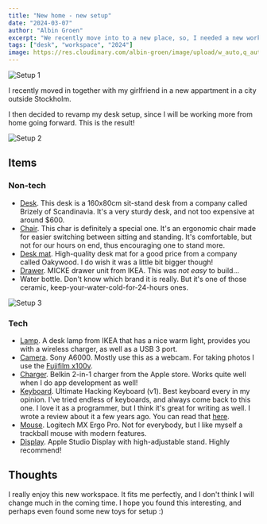 ```yaml
---
title: "New home - new setup"
date: "2024-03-07"
author: "Albin Groen"
excerpt: "We recently move into to a new place, so, I needed a new workspace."
tags: ["desk", "workspace", "2024"]
image: https://res.cloudinary.com/albin-groen/image/upload/w_auto,q_auto/v1709805704/DSCF0874-min_werfyw.jpg
---
```


![Setup 1](https://res.cloudinary.com/albin-groen/image/upload/w_auto,q_auto/v1709805704/DSCF0874-min_werfyw.jpg)

I recently moved in together with my girlfriend in a new appartment in a city outside Stockholm.

I then decided to revamp my desk setup, since I will be working more from home going forward. This is the result!

![Setup 2](https://res.cloudinary.com/albin-groen/image/upload/w_auto,q_auto/v1709805701/DSCF0873-min_z3awj6.jpg)

## Items

### Non-tech

- [Desk](https://www.dpj.se/hoj-och-sankbart-skrivbord/14710-185726-di-650-skrivbord-hoej-och-saenkbart.html#/81-stativ-vit/166-storlek-160x80_cm/663-bordsskiva-ek). This desk is a 160x80cm sit-stand desk from a company called Brizely of Scandinavia. It's a very sturdy desk, and not too expensive at around $600.
- [Chair](https://www.ergocare.se/stolar/frapettsolo3660.html?). This char is definitely a special one. It's an ergonomic chair made for easier switching between sitting and standing. It's comfortable, but not for our hours on end, thus encouraging one to stand more.
- [Desk mat](https://oakywood.shop/products/felt-cork-desk-mat?variant=40323708420157). High-quality desk mat for a good price from a company called Oakywood. I do wish it was a little bit bigger though!
- [Drawer](https://www.ikea.com/p/micke-ladhurts-pa-hjul-vit-90213078/). MICKE drawer unit from IKEA. This was _not easy_ to build...
- <span className="font-medium">Water bottle</span>. Don't know which brand it
  is really. But it's one of those ceramic, keep-your-water-cold-for-24-hours
  ones.

![Setup 3](https://res.cloudinary.com/albin-groen/image/upload/w_auto,q_auto/v1709805701/DSCF0876-min_ktnrv7.jpg)

### Tech

- [Lamp](https://www.ikea.com/us/en/p/nymane-work-lamp-with-wireless-charging-white-40448611/). A desk lamp from IKEA that has a nice warm light, provides you with a wireless charger, as well as a USB 3 port.
- [Camera](https://www.sony.com/electronics/kameror-med-utbytbart-objektiv/ilce-6000-body-kit). Sony A6000. Mostly use this as a webcam. For taking photos I use the [Fujifilm x100v](https://fujifilm-x.com/products/cameras/x100v/).
- [Charger](https://www.apple.com/shop/product/HPL72Z/A/belkin-boost%E2%86%91charge%E2%84%A2-pro-tr%C3%A5dl%C3%B6s-2-i-1-laddare-med-magsafe). Belkin 2-in-1 charger from the Apple store. Works quite well when I do app development as well!
- [Keyboard](https://ultimatehackingkeyboard.com/). Ultimate Hacking Keyboard (v1). Best keyboard every in my opinion. I've tried endless of keyboards, and always come back to this one. I love it as a programmer, but I think it's great for writing as well. I wrote a review about it a few years ago. You can read that [here](https://abgn.me/blog/my-ultimate-hacking-keyboard-review).
- [Mouse](https://www.logitech.com/products/mice/mx-ergo-wireless-trackball-mouse.910-005179.html). Logitech MX Ergo Pro. Not for everybody, but I like myself a trackball mouse with modern features.
- [Display](https://www.apple.com/studio-display/). Apple Studio Display with high-adjustable stand. Highly recommend!

## Thoughts

I really enjoy this new workspace. It fits me perfectly, and I don't think I will change much in the coming time. I hope you found this interesting, and perhaps even found some new toys for setup :)

